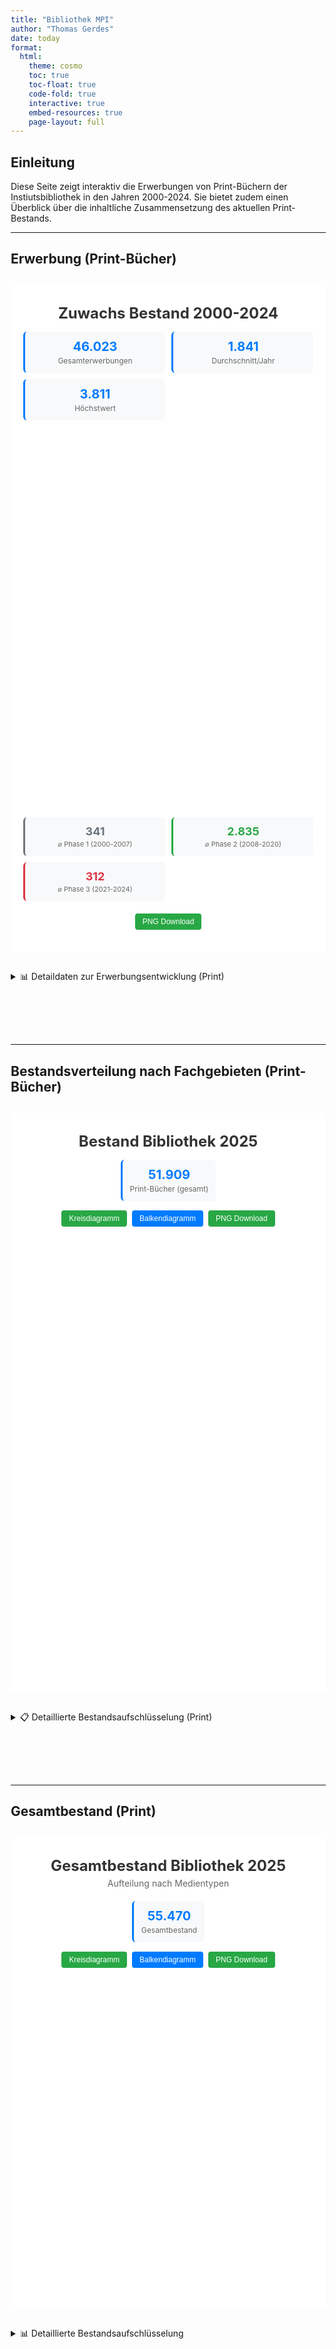 ---
title: "Bibliothek MPI"
author: "Thomas Gerdes"
date: today
format:
  html:
    theme: cosmo
    toc: true
    toc-float: true
    code-fold: true
    interactive: true
    embed-resources: true
    page-layout: full
---

## Einleitung

Diese Seite zeigt interaktiv die Erwerbungen von Print-Büchern der Instiutsbibliothek in den Jahren 2000-2024. Sie bietet zudem einen Überblick über die inhaltliche Zusammensetzung des aktuellen Print-Bestands.

---

## Erwerbung (Print-Bücher)

```{=html}
<script src="https://cdnjs.cloudflare.com/ajax/libs/Chart.js/3.9.1/chart.min.js"></script>

<style>
.quarto-container {
  max-width: 1400px !important;
}
body {
  margin: 0 20px;
}
</style>

<div style="background: white; padding: 20px; margin: 30px 0;">
  
  <h1 style="color: #333; text-align: center; margin: 10px 0 5px 0; font-size: 24px;">Zuwachs Bestand 2000-2024</h1>
  
  <div style="display: grid; grid-template-columns: repeat(auto-fit, minmax(180px, 1fr)); gap: 10px; margin: 15px 0;">
    <div style="background: #f8f9fa; padding: 12px; border-radius: 6px; text-align: center; border-left: 3px solid #007bff;">
      <div style="font-size: 20px; font-weight: bold; color: #007bff;" id="totalAcquisitions">46.023</div>
      <div style="font-size: 12px; color: #666; margin-top: 3px;">Gesamterwerbungen</div>
    </div>
    <div style="background: #f8f9fa; padding: 12px; border-radius: 6px; text-align: center; border-left: 3px solid #007bff;">
      <div style="font-size: 20px; font-weight: bold; color: #007bff;">1.841</div>
      <div style="font-size: 12px; color: #666; margin-top: 3px;">Durchschnitt/Jahr</div>
    </div>
    <div style="background: #f8f9fa; padding: 12px; border-radius: 6px; text-align: center; border-left: 3px solid #007bff;">
      <div style="font-size: 20px; font-weight: bold; color: #007bff;">3.811</div>
      <div style="font-size: 12px; color: #666; margin-top: 3px;">Höchstwert</div>
    </div>
  </div>

  <div style="position: relative; height: 600px; margin: 10px 0;">
    <canvas id="acquisitionsChart"></canvas>
  </div>
  
  <div style="display: grid; grid-template-columns: repeat(auto-fit, minmax(200px, 1fr)); gap: 10px; margin: 20px 0;">
    <div style="background: #f8f9fa; padding: 12px; border-radius: 6px; text-align: center; border-left: 3px solid #6c757d;">
      <div style="font-size: 18px; font-weight: bold; color: #6c757d;">341</div>
      <div style="font-size: 11px; color: #666; margin-top: 3px;">⌀ Phase 1 (2000-2007)</div>
    </div>
    <div style="background: #f8f9fa; padding: 12px; border-radius: 6px; text-align: center; border-left: 3px solid #28a745;">
      <div style="font-size: 18px; font-weight: bold; color: #28a745;">2.835</div>
      <div style="font-size: 11px; color: #666; margin-top: 3px;">⌀ Phase 2 (2008-2020)</div>
    </div>
    <div style="background: #f8f9fa; padding: 12px; border-radius: 6px; text-align: center; border-left: 3px solid #dc3545;">
      <div style="font-size: 18px; font-weight: bold; color: #dc3545;">312</div>
      <div style="font-size: 11px; color: #666; margin-top: 3px;">⌀ Phase 3 (2021-2024)</div>
    </div>
  </div>

  <div style="margin: 15px 0; display: flex; gap: 8px; justify-content: center;">
    <button onclick="downloadChart1()" style="padding: 6px 12px; border: none; border-radius: 4px; background: #28a745; color: white; cursor: pointer; font-size: 12px;">PNG Download</button>
  </div>
</div>

<script>
const acquisitionData = [
  { year: 2000, value: 328 }, { year: 2001, value: 381 }, { year: 2002, value: 296 },
  { year: 2003, value: 207 }, { year: 2004, value: 433 }, { year: 2005, value: 354 },
  { year: 2006, value: 222 }, { year: 2007, value: 504 }, { year: 2008, value: 2106 },
  { year: 2009, value: 3114 }, { year: 2010, value: 3742 }, { year: 2011, value: 3568 },
  { year: 2012, value: 1880 }, { year: 2013, value: 2655 }, { year: 2014, value: 2802 },
  { year: 2015, value: 2580 }, { year: 2016, value: 2928 }, { year: 2017, value: 3042 },
  { year: 2018, value: 3811 }, { year: 2019, value: 2471 }, { year: 2020, value: 2153 },
  { year: 2021, value: 674 }, { year: 2022, value: 176 }, { year: 2023, value: 189 }, { year: 2024, value: 209 }
];

let chart1;

function initChart1() {
  const ctx = document.getElementById('acquisitionsChart').getContext('2d');
  
  if (chart1) {
    chart1.destroy();
  }

  const phase1Data = acquisitionData.filter(d => d.year >= 2000 && d.year <= 2007);
  const phase2Data = acquisitionData.filter(d => d.year >= 2008 && d.year <= 2020);
  const phase3Data = acquisitionData.filter(d => d.year >= 2021 && d.year <= 2024);

  const config = {
    type: 'line',
    data: {
      labels: acquisitionData.map(d => d.year),
      datasets: [
        {
          label: 'MPI Geschichte (2000-2007): saturierte Bibliothek',
          data: acquisitionData.map(d => phase1Data.find(p => p.year === d.year)?.value || null),
          borderColor: '#6c757d',
          backgroundColor: '#6c757d',
          borderWidth: 2,
          pointRadius: 3,
          spanGaps: false
        },
        {
          label: 'MPI Diversity (2008-2020): Bibliothek im Aufbau',
          data: acquisitionData.map(d => phase2Data.find(p => p.year === d.year)?.value || null),
          borderColor: '#28a745',
          backgroundColor: '#28a745',
          borderWidth: 2,
          pointRadius: 3,
          spanGaps: false
        },
        {
          label: 'MPI Diversity (2021-2024): saturiert & nur 1 Abteilung',
          data: acquisitionData.map(d => phase3Data.find(p => p.year === d.year)?.value || null),
          borderColor: '#dc3545',
          backgroundColor: '#dc3545',
          borderWidth: 2,
          pointRadius: 3,
          spanGaps: false
        }
      ]
    },
    options: {
      responsive: true,
      maintainAspectRatio: false,
      scales: {
        x: {
          title: {
            display: true,
            text: 'Jahr',
            font: { size: 12 }
          },
          ticks: { font: { size: 10 } }
        },
        y: {
          title: {
            display: true,
            text: 'Anzahl Erwerbungen',
            font: { size: 12 }
          },
          beginAtZero: true,
          ticks: { font: { size: 10 } }
        }
      },
      plugins: {
        legend: {
          display: true,
          position: 'bottom',
          labels: {
            boxWidth: 15,
            padding: 10,
            font: { size: 10 },
            usePointStyle: true
          }
        }
      },
      interaction: {
        intersect: false,
        mode: 'index'
      }
    }
  };

  chart1 = new Chart(ctx, config);
}

function downloadChart1() {
  const link = document.createElement('a');
  link.download = 'erwerbungen_2000-2024.png';
  link.href = chart1.toBase64Image();
  link.click();
}

// Initialize
window.addEventListener('load', function() {
  initChart1();
});
</script>
```

<details>
<summary>📊 Detaildaten zur Erwerbungsentwicklung (Print)</summary>
<div class="details-content">

| Jahr | Erwerbungen | Jahr | Erwerbungen | Jahr | Erwerbungen |
|------|-------------|------|-------------|------|-------------|
| 2000 | 328 | 2009 | 3.114 | 2018 | 3.811 |
| 2001 | 381 | 2010 | 3.742 | 2019 | 2.471 |
| 2002 | 296 | 2011 | 3.568 | 2020 | 2.153 |
| 2003 | 207 | 2012 | 1.880 | 2021 | 674 |
| 2004 | 433 | 2013 | 2.655 | 2022 | 176 |
| 2005 | 354 | 2014 | 2.802 | 2023 | 189 |
| 2006 | 222 | 2015 | 2.580 | 2024 | 209 |
| 2007 | 504 | 2016 | 2.928 | | |
| 2008 | 2.106 | 2017 | 3.042 | | |

**Phasen-Durchschnitte:**
- Phase 1 (2000-2007): 341 Erwerbungen/Jahr
- Phase 2 (2008-2020): 2.835 Erwerbungen/Jahr  
- Phase 3 (2021-2024): 312 Erwerbungen/Jahr

</div>
</details>

<div style="height: 80px;"></div>

---

## Bestandsverteilung nach Fachgebieten (Print-Bücher)

```{=html}
<div style="background: white; padding: 20px; margin: 30px 0;">
  
  <h1 style="color: #333; text-align: center; margin: 10px 0 5px 0; font-size: 24px;">Bestand Bibliothek 2025</h1>
  
  <div style="display: flex; justify-content: center; margin: 15px 0;">
    <div style="background: #f8f9fa; padding: 12px; border-radius: 6px; text-align: center; border-left: 3px solid #007bff;">
      <div style="font-size: 20px; font-weight: bold; color: #007bff;" id="totalBooks2">51.909</div>
      <div style="font-size: 12px; color: #666; margin-top: 3px;">Print-Bücher (gesamt)</div>
    </div>
  </div>

  <div style="margin: 15px 0; display: flex; gap: 8px; justify-content: center;">
    <button id="pieBtn" onclick="changeChartType2('pie')" style="padding: 6px 12px; border: none; border-radius: 4px; background: #28a745; color: white; cursor: pointer; font-size: 12px;">Kreisdiagramm</button>
    <button id="barBtn" onclick="changeChartType2('bar')" style="padding: 6px 12px; border: none; border-radius: 4px; background: #007bff; color: white; cursor: pointer; font-size: 12px;">Balkendiagramm</button>
    <button onclick="downloadChart2()" style="padding: 6px 12px; border: none; border-radius: 4px; background: #28a745; color: white; cursor: pointer; font-size: 12px;">PNG Download</button>
  </div>

  <div style="position: relative; height: 700px; margin: 10px 0;">
    <canvas id="subjectChart"></canvas>
  </div>
</div>

<script>
const subjectData = [
  { signature: 'LA-LC', name: 'Sozial- und Kulturanthropologie & empirische Kulturwissenschaft', count: 22812 },
  { signature: 'LD-LZ', name: 'Archäologie, Musik und Kunst', count: 82 },
  { signature: 'MN-MS', name: 'Soziologie', count: 5114 },
  { signature: 'B', name: 'Religion', count: 4764 },
  { signature: 'C', name: 'Philosophie', count: 3463 },
  { signature: 'N', name: 'Geschichte', count: 2328 },
  { signature: 'R', name: 'Geografie', count: 1902 },
  { signature: 'P', name: 'Recht', count: 1873 },
  { signature: 'Ref', name: 'Referenz', count: 1844 },
  { signature: 'MA-ML', name: 'Politologie', count: 2453 },
  { signature: 'MT-MZ', name: 'Gesundheit und Militär', count: 4 },
  { signature: 'A', name: 'Allgemeines', count: 538 },
  { signature: 'Q', name: 'Wirtschaftswissenschaften', count: 471 },
  { signature: 'E', name: 'Allgemeine Sprachwissenschaft', count: 222 },
  { signature: 'G', name: 'Germanistik', count: 98 },
  { signature: 'H', name: 'Anglistik', count: 79 },
  { signature: 'I', name: 'Romanistik', count: 37 },
  { signature: 'F', name: 'Klassische Philologie', count: 23 },
  { signature: 'D', name: 'Pädagogik', count: 22 },
  { signature: 'Z', name: 'Sonstiges', count: 18 },
  { signature: 'W', name: 'Biologie', count: 10 }
];

const totalBooks = subjectData.reduce((sum, item) => sum + item.count, 0);
let chart2;
let currentChartType2 = 'pie';

const colors = [
  '#007bff', '#28a745', '#dc3545', '#ffc107', '#17a2b8', 
  '#6f42c1', '#fd7e14', '#20c997', '#6c757d', '#e83e8c',
  '#007bff80', '#28a74580', '#dc354580', '#ffc10780', '#17a2b880',
  '#6f42c180', '#fd7e1480', '#20c99780', '#007bff40', '#28a74540', '#dc354540'
];

function initChart2(type = 'pie') {
  const ctx = document.getElementById('subjectChart').getContext('2d');
  
  if (chart2) {
    chart2.destroy();
  }

  currentChartType2 = type;
  updateActiveButton2();

  // Apply sorting for BOTH pie and bar charts (from largest to smallest)
  // Create index mapping for original order
  const indexMapping = {};
  subjectData.forEach((item, index) => {
    indexMapping[`${item.signature}-${item.name}`] = index;
  });
  
  // Sort data by count (descending) for both chart types
  const dataToUse = [...subjectData].sort((a, b) => b.count - a.count);
  
  // Sort colors according to the new order
  const colorsToUse = dataToUse.map(item => {
    const originalIndex = indexMapping[`${item.signature}-${item.name}`];
    return colors[originalIndex];
  });

  const config = {
    type: type,
    data: {
      labels: dataToUse.map(d => `${d.signature} - ${d.name}`),
      datasets: [{
        label: 'Anzahl Bücher',
        data: dataToUse.map(d => d.count),
        backgroundColor: colorsToUse,
        borderColor: colorsToUse.map(color => color.replace('80', '').replace('40', '')),
        borderWidth: 1
      }]
    },
    options: {
      responsive: true,
      maintainAspectRatio: false,
      layout: {
        padding: {
          bottom: type === 'bar' ? 60 : 20,
          left: 10,
          right: 10,
          top: 10
        }
      },
      plugins: {
        legend: {
          display: type === 'pie',
          position: 'bottom',
          labels: {
            boxWidth: 12,
            padding: 8,
            font: { size: 9 },
            usePointStyle: true
          }
        },
        tooltip: type === 'bar' ? {
          callbacks: {
            title: function(context) {
              return null; // Keine Titel-Zeile
            },
            label: function(context) {
              const percentage = ((context.parsed.y / totalBooks) * 100).toFixed(1);
              const item = dataToUse[context.dataIndex];
              return `${item.signature} - ${item.name}: ${context.parsed.y.toLocaleString('de-DE')} (${percentage}%)`;
            }
          }
        } : {
          callbacks: {
            label: function(context) {
              const percentage = ((context.parsed / totalBooks) * 100).toFixed(1);
              const item = dataToUse[context.dataIndex];
              return `${item.signature} - ${item.name}: ${context.parsed.toLocaleString('de-DE')} (${percentage}%)`;
            }
          }
        }
      },
      scales: type === 'bar' ? {
        x: {
          title: {
            display: true,
            text: 'Signaturgruppe',
            font: { size: 12 }
          },
          ticks: {
            maxRotation: 45,
            minRotation: 45,
            font: { size: 8 },
            callback: function(value, index) {
              const item = dataToUse[index];
              if (item) {
                const label = `${item.signature} - ${item.name}`;
                return label.length > 25 ? label.substr(0, 22) + '...' : label;
              }
              return value;
            }
          }
        },
        y: {
          title: {
            display: true,
            text: 'Anzahl Bücher',
            font: { size: 12 }
          },
          beginAtZero: true,
          ticks: { font: { size: 10 } }
        }
      } : {}
    }
  };

  chart2 = new Chart(ctx, config);
}

function changeChartType2(type) {
  initChart2(type);
}

function updateActiveButton2() {
  document.getElementById('pieBtn').style.background = currentChartType2 === 'pie' ? '#28a745' : '#007bff';
  document.getElementById('barBtn').style.background = currentChartType2 === 'bar' ? '#28a745' : '#007bff';
}

function downloadChart2() {
  const link = document.createElement('a');
  link.download = 'bestand_sachgruppen_2025.png';
  link.href = chart2.toBase64Image();
  link.click();
}

function updateStats2() {
  document.getElementById('totalBooks2').textContent = totalBooks.toLocaleString('de-DE');
}

// Initialize
window.addEventListener('load', function() {
  initChart2();
  updateStats2();
});
</script>
```

<details>
<summary>📋 Detaillierte Bestandsaufschlüsselung (Print)</summary>
<div class="details-content">

**Print-Bücher**: 51.820

**Vollständige Aufschlüsselung:**

| Signatur | Fachbereich | Anzahl | Anteil |
|----------|-------------|---------|---------|
| LA-LC | Sozial- und Kulturanthropologie & empirische Kulturwissenschaft | 22.812 | 44,0% |
| MN-MS | Soziologie | 5.114 | 9,9% |
| B | Religion | 4.764 | 9,2% |
| C | Philosophie | 3.463 | 6,7% |
| MA-ML | Politologie | 2.453 | 4,7% |
| N | Geschichte | 2.328 | 4,5% |
| R | Geografie | 1.902 | 3,7% |
| P | Recht | 1.873 | 3,6% |
| Ref | Referenz | 1.844 | 3,6% |
| A | Allgemeines | 538 | 1,0% |
| Q | Wirtschaftswissenschaften | 471 | 0,9% |
| E | Allgemeine Sprachwissenschaft | 222 | 0,4% |
| G | Germanistik | 98 | 0,2% |
| LD-LZ | Archäologie, Musik und Kunst | 82 | 0,2% |
| H | Anglistik | 79 | 0,2% |
| I | Romanistik | 37 | 0,1% |
| F | Klassische Philologie | 23 | <0,1% |
| D | Pädagogik | 22 | <0,1% |
| Z | Sonstiges | 18 | <0,1% |
| W | Biologie | 10 | <0,1% |
| MT-MZ | Gesundheit und Militär | 4 | <0,1% |

</div>
</details>

<div style="height: 80px;"></div>

---

## Gesamtbestand (Print)

```{=html}
<div style="background: white; padding: 20px; margin: 30px 0;">
  
  <h1 style="color: #333; text-align: center; margin: 10px 0 5px 0; font-size: 24px;">Gesamtbestand Bibliothek 2025</h1>
  <p style="text-align: center; color: #666; margin: 0 0 20px 0; font-size: 14px;">Aufteilung nach Medientypen</p>
  
  <div style="display: flex; justify-content: center; margin: 15px 0;">
    <div style="background: #f8f9fa; padding: 12px; border-radius: 6px; text-align: center; border-left: 3px solid #007bff;">
      <div style="font-size: 20px; font-weight: bold; color: #007bff;" id="totalCollection">55.470</div>
      <div style="font-size: 12px; color: #666; margin-top: 3px;">Gesamtbestand</div>
    </div>
  </div>

  <div style="margin: 15px 0; display: flex; gap: 8px; justify-content: center;">
    <button id="pieBtn3" onclick="changeChartType3('pie')" style="padding: 6px 12px; border: none; border-radius: 4px; background: #28a745; color: white; cursor: pointer; font-size: 12px;">Kreisdiagramm</button>
    <button id="barBtn3" onclick="changeChartType3('bar')" style="padding: 6px 12px; border: none; border-radius: 4px; background: #007bff; color: white; cursor: pointer; font-size: 12px;">Balkendiagramm</button>
    <button onclick="downloadChart3()" style="padding: 6px 12px; border: none; border-radius: 4px; background: #28a745; color: white; cursor: pointer; font-size: 12px;">PNG Download</button>
  </div>

  <div style="position: relative; height: 500px; margin: 10px 0;">
    <canvas id="totalCollectionChart"></canvas>
  </div>
</div>

<script>
const collectionData = [
  { name: 'Bücher', count: 51820 },
  { name: 'Gebundene Zeitschriftenbände', count: 3561 }
];

const totalCollection = collectionData.reduce((sum, item) => sum + item.count, 0);
let chart3;
let currentChartType3 = 'pie';

const collectionColors = ['#007bff', '#28a745'];

function initChart3(type = 'pie') {
  const ctx = document.getElementById('totalCollectionChart').getContext('2d');
  
  if (chart3) {
    chart3.destroy();
  }

  currentChartType3 = type;
  updateActiveButton3();

  const config = {
    type: type,
    data: {
      labels: collectionData.map(d => d.name),
      datasets: [{
        label: 'Anzahl Medien',
        data: collectionData.map(d => d.count),
        backgroundColor: collectionColors,
        borderColor: collectionColors,
        borderWidth: 1
      }]
    },
    options: {
      responsive: true,
      maintainAspectRatio: false,
      layout: {
        padding: {
          bottom: type === 'bar' ? 40 : 20,
          left: 10,
          right: 10,
          top: 10
        }
      },
      plugins: {
        legend: {
          display: type === 'pie',
          position: 'bottom',
          labels: {
            boxWidth: 15,
            padding: 15,
            font: { size: 12 },
            usePointStyle: true
          }
        },
        tooltip: type === 'bar' ? {
          callbacks: {
            title: function(context) {
              return null;
            },
            label: function(context) {
              const percentage = ((context.parsed.y / totalCollection) * 100).toFixed(1);
              const item = collectionData[context.dataIndex];
              return `${item.name}: ${context.parsed.y.toLocaleString('de-DE')} (${percentage}%)`;
            }
          }
        } : {
          callbacks: {
            label: function(context) {
              const percentage = ((context.parsed / totalCollection) * 100).toFixed(1);
              const item = collectionData[context.dataIndex];
              return `${item.name}: ${context.parsed.toLocaleString('de-DE')} (${percentage}%)`;
            }
          }
        }
      },
      scales: type === 'bar' ? {
        x: {
          title: {
            display: true,
            text: 'Medientyp',
            font: { size: 12 }
          },
          ticks: {
            font: { size: 11 }
          }
        },
        y: {
          title: {
            display: true,
            text: 'Anzahl Medien',
            font: { size: 12 }
          },
          beginAtZero: true,
          ticks: { font: { size: 10 } }
        }
      } : {}
    }
  };

  chart3 = new Chart(ctx, config);
}

function changeChartType3(type) {
  initChart3(type);
}

function updateActiveButton3() {
  document.getElementById('pieBtn3').style.background = currentChartType3 === 'pie' ? '#28a745' : '#007bff';
  document.getElementById('barBtn3').style.background = currentChartType3 === 'bar' ? '#28a745' : '#007bff';
}

function downloadChart3() {
  const link = document.createElement('a');
  link.download = 'gesamtbestand_2025.png';
  link.href = chart3.toBase64Image();
  link.click();
}

function updateStats3() {
  document.getElementById('totalCollection').textContent = totalCollection.toLocaleString('de-DE');
}

// Initialize
window.addEventListener('load', function() {
  initChart3();
  updateStats3();
});
</script>
```

<details>
<summary>📊 Detaillierte Bestandsaufschlüsselung</summary>
<div class="details-content">

**Gesamtbestand (Print)**: 55.381 Medien

**Aufschlüsselung nach Medientypen:**

| Medientyp | Anzahl | Anteil |
|-----------|---------|---------|
| Bücher | 51.820 | 93,6% |
| Gebundene Zeitschriftenbände | 3.561 | 6,4% |

</div>
</details>

<div style="height: 120px;"></div>